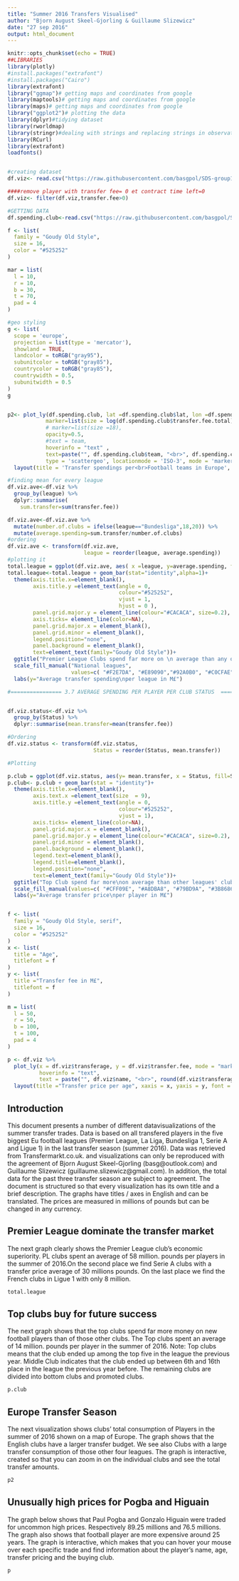 ```yaml
---
title: "Summer 2016 Transfers Visualised"
author: "Bjorn August Skeel-Gjorling & Guillaume Slizewicz"
date: "27 sep 2016"
output: html_document
---
```


```r
knitr::opts_chunk$set(echo = TRUE)
##LIBRARIES
library(plotly)
#install.packages("extrafont")
#install.packages("Cairo")
library(extrafont)
library("ggmap")# getting maps and coordinates from google
library(maptools)# getting maps and coordinates from google
library(maps)# getting maps and coordinates from google
library("ggplot2")# plotting the data
library(dplyr)#tidying dataset
library(rworldmap)
library(stringr)#dealing with strings and replacing strings in observations
library(RCurl)
library(extrafont)
loadfonts()


#creating dataset
df.viz<- read.csv("https://raw.githubusercontent.com/basgpol/SDS-group12/master/Latest%20transferdata/transferdata16.final.csv", encoding = "UTF8", header = TRUE)

####remove player with transfer fee= 0 et contract time left=0
df.viz<- filter(df.viz,transfer.fee>0)

#GETTING DATA
df.spending.club<-read.csv("https://raw.githubusercontent.com/basgpol/SDS-group12/master/Final%20documents/df_spending_club_with_geo.csv", encoding = "UTF8", header = TRUE)

f <- list(
  family = "Goudy Old Style",
  size = 16,
  color = "#525252"
)

mar = list(
  l = 10,
  r = 10,
  b = 30,
  t = 70,
  pad = 4
)

#geo styling
g <- list(
  scope = 'europe',
  projection = list(type = 'mercator'),
  showland = TRUE,
  landcolor = toRGB("gray95"),
  subunitcolor = toRGB("gray85"),
  countrycolor = toRGB("gray85"),
  countrywidth = 0.5,
  subunitwidth = 0.5
)
g


p2<- plot_ly(df.spending.club, lat =df.spending.club$lat, lon =df.spending.club$lon,  color = df.spending.club$transfer.fee.total,
            marker=list(size = log(df.spending.club$transfer.fee.total)*6, colorbar=list(title = "M£", borderwidth=0,outlinecolor="white")),
            # marker=list(size =18),
            opacity=0.5,
            #text = team,
            hoverinfo = "text" ,
            text=paste("", df.spending.club$team, "<br>", df.spending.club$transfer.fee.total,"M£"),
            type = 'scattergeo', locationmode = 'ISO-3', mode = 'markers') %>%
  layout(title = 'Transfer spendings per<br>Football teams in Europe', font=f, margin=mar, geo = g)

#finding mean for every league
df.viz.ave<-df.viz %>% 
  group_by(league) %>% 
  dplyr::summarise(
    sum.transfer=sum(transfer.fee))

df.viz.ave<-df.viz.ave %>% 
  mutate(number.of.clubs = ifelse(league=="Bundesliga",18,20)) %>% 
  mutate(average.spending=sum.transfer/number.of.clubs)
#ordering
df.viz.ave <- transform(df.viz.ave, 
                        league = reorder(league, average.spending))
#plotting it
total.league = ggplot(df.viz.ave, aes( x =league, y=average.spending, fill=league))
total.league<-total.league + geom_bar(stat="identity",alpha=1)+
  theme(axis.title.x=element_blank(),
        axis.title.y =element_text(angle = 0,
                                   colour="#525252",
                                   vjust = 1,
                                   hjust = 0 ),
        panel.grid.major.y = element_line(colour="#CACACA", size=0.2), #add grid
        axis.ticks= element_line(color=NA),
        panel.grid.major.x = element_blank(),
        panel.grid.minor = element_blank(),
        legend.position="none",
        panel.background = element_blank(),
        text=element_text(family="Goudy Old Style"))+
  ggtitle("Premier League Clubs spend far more on \n average than any other leagues' clubs\n")+
  scale_fill_manual("National leagues",
                    values=c( "#F2E7DA", "#E89090","#92A0B0", "#C0CFAE", "#525252", "#DEE3DC"))+
  labs(y="Average transfer spending\nper league in M£")

#================ 3.7 AVERAGE SPENDING PER PLAYER PER CLUB STATUS  ================


df.viz.status<-df.viz %>% 
  group_by(Status) %>% 
  dplyr::summarise(mean.transfer=mean(transfer.fee))

#Ordering
df.viz.status <- transform(df.viz.status, 
                           Status = reorder(Status, mean.transfer))

#Plotting

p.club = ggplot(df.viz.status, aes(y= mean.transfer, x = Status, fill=Status))
p.club<- p.club + geom_bar(stat = "identity")+
  theme(axis.title.x=element_blank(),
        axis.text.x =element_text(size  = 9),
        axis.title.y =element_text(angle = 0,
                                   colour="#525252",
                                   vjust = 1),
        axis.ticks= element_line(color=NA),
        panel.grid.major.x = element_blank(),
        panel.grid.major.y = element_line(colour="#CACACA", size=0.2), #add grid
        panel.grid.minor = element_blank(),
        panel.background = element_blank(),
        legend.text=element_blank(),
        legend.title=element_blank(),
        legend.position="none",
        text=element_text(family="Goudy Old Style"))+
  ggtitle("Top Club spend far more\non average than other leagues' clubs\n")+
  scale_fill_manual(values=c( "#CFF09E", "#A8DBA8", "#79BD9A", "#3B8686"))+
  labs(y="Average transfer price\nper player in M£") 


f <- list(
  family = "Goudy Old Style, serif",
  size = 16,
  color = "#525252"
)
x <- list(
  title = "Age",
  titlefont = f
)
y <- list(
  title ="Transfer fee in M£", 
  titlefont = f
)

m = list(
  l = 50,
  r = 50,
  b = 100,
  t = 100,
  pad = 4
)

p <- df.viz %>% 
  plot_ly(x = df.viz$transferage, y = df.viz$transfer.fee, mode = "markers",color = df.viz$league , marker = list(size = 15), opacity=0.6,
          hoverinfo = "text",
          text = paste("", df.viz$name, "<br>", round(df.viz$transferage, digits = 1), "years old","<br>", df.viz$transfer.fee, "M£", "<br>", df.viz$club.to)) %>% 
  layout(title ="Transfer price per age", xaxis = x, yaxis = y, font = f, margin=m)

```

## Introduction

This document presents a number of different datavisualizations of the summer transfer trades. Data is based on all transfered players in the five biggest Eu football leagues (Premier League, La Liga, Bundesliga 1, Serie A and Ligue 1) in the last transfer season (summer 2016). Data was retrieved from Transfermarkt.co.uk.  and visualizations can only be reproduced with the agreement of Bjorn August Skeel-Gjorling (basg@outlook.com) and Guillaume Slizewicz (guillaume.slizewicz@gmail.com). In addition, the total data for the past three transfer season are subject to agreement. The document is structured so  that every visualization has its own title and a brief description. The graphs have titles / axes in English and can be translated. The prices are measured in millions of pounds but can be changed in any currency.


\n
\n
  
## Premier League dominate the transfer market

The next graph clearly shows the Premier League club's economic superiority. PL clubs spent an average of 58 million. pounds per players in the summer of 2016.On the second place we find Serie A clubs with a transfer price average of 30 millions pounds. On the last place we find the French clubs in Ligue 1 with only 8 million.

```r

total.league

```
\n
\n

## Top clubs buy for future success

The next graph shows that the top clubs spend far more money on new football players than of those other clubs. The Top clubs spent an average of 14 million. pounds per player in the summer of 2016.
Note: Top clubs means that the club ended up among the top five in the league the previous year. Middle Club indicates that the club ended up between 6th and 16th place in the league the previous year before. The remaining clubs are divided into bottom clubs and promoted clubs.


```r

p.club

```
\n
\n
  
## Europe Transfer Season 

The next visualization shows clubs' total consumption of Players in the summer of 2016 shown on a map of Europe. The graph shows that the English clubs have a larger transfer budget. We see also Clubs with a large transfer consumption of those other four leagues. The graph is interactive, created so that you can zoom in on the individual clubs and see the total transfer amounts.

```r

p2

```
\n
\n


## Unusually high prices for Pogba and Higuain

The graph below shows that Paul Pogba and Gonzalo Higuain were traded for  uncommon high prices. Respectively 89.25 millions and 76.5 millions. The graph also shows that football player are more expensive around 25 years. The graph is interactive, which makes that you can hover your mouse over each specific trade and find information about the player's name, age, transfer pricing and the buying club.

```r

p
```
\n
\n


